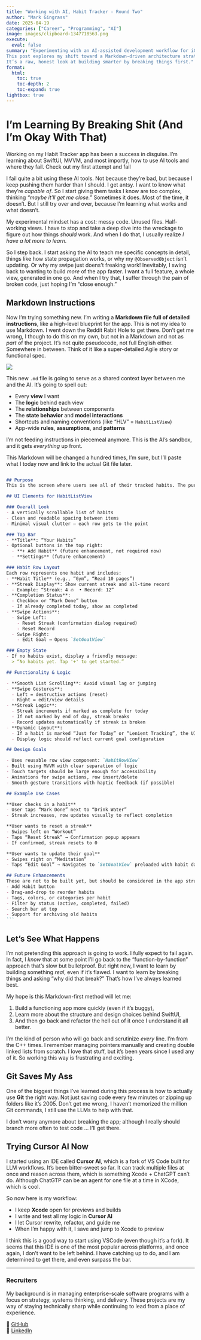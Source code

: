 ```yaml
---
title: "Working with AI, Habit Tracker - Round Two"
author: "Mark Gingrass"
date: 2025-04-19
categories: ["Career", "Programming", "AI"]
image: images/clipboard-1347718563.png
execute:
  eval: false
summary: "Experimenting with an AI-assisted development workflow for iOS using SwiftUI, Git, and Cursor AI.  
This post explores my shift toward a Markdown-driven architecture strategy—balancing speed, structure, and learning through failure.  
It’s a raw, honest look at building smarter by breaking things first."
format:
  html:
    toc: true
    toc-depth: 2
    toc-expand: true
lightbox: true
---
```


# I'm Learning By Breaking Shit (And I'm Okay With That)

Working on my Habit Tracker app has been a success in disguise. I'm learning about SwiftUI, MVVM, and most importly, how to use AI tools and where they fail. Check out my first attempt and fail

I fail quite a bit using these AI tools. Not because they’re bad, but because I keep pushing them harder than I should. I get antsy. I want to know what they’re *capable of*. So I start giving them tasks I know are too complex, thinking *"maybe it’ll get me close."* Sometimes it does. Most of the time, it doesn’t. But I still try over and over, because I’m learning what works and what doesn’t.

My experimental mindset has a cost: messy code. Unused files. Half-working views. I have to stop and take a deep dive into the wreckage to figure out how things *should* work. And when I do that, I usually realize *I have a lot more to learn.*

So I step back. I start asking the AI to teach me specific concepts in detail, things like how state propagation works, or why my `@ObservedObject` isn’t updating. Or why my swipe just doens't freaking work! Inevitably, I swing back to wanting to build *more* of the app faster. I want a full feature, a whole view, generated in one go. And when I try that, I suffer through the pain of broken code, just hoping I’m “close enough.”

## Markdown Instructions

Now I’m trying something new. I’m writing a **Markdown file full of detailed instructions**, like a high-level blueprint for the app. This is not my idea to use Markdown. I went down the Reddit Rabit Hole to get there. Don't get me wrong, I though to do this on my own, but not in a Markdown and not as *part* of the project. It's not quite pseudocode, not full English either. Somewhere in between. Think of it like a super-detailed Agile story or functional spec.

![](images/clipboard-1347718563.png)

This new `.md` file is going to serve as a shared context layer between me and the AI. It’s going to spell out:

-   Every **view** I want
-   The **logic** behind each view
-   The **relationships** between components
-   The **state behavior** and **model interactions**
-   Shortcuts and naming conventions (like “HLV” = `HabitListView`)
-   App-wide **rules**, **assumptions**, and **patterns**

I'm not feeding instructions in piecemeal anymore. This is the AI’s sandbox, and it gets *everything* up front.

This Markdown will be changed a hundred times, I'm sure, but I'll paste what I today now and link to the actual Git file later.

```` markdown

## Purpose
This is the screen where users see all of their tracked habits. The purpose of this screen is to display each habit’s current streak, status, and allow quick interactions such as resetting progress or editing the goal. The screen should feel smooth, minimal, and dynamic — with intuitive swipe gestures and animation.

## UI Elements for HabitListView

### Overall Look
- A vertically scrollable list of habits
- Clean and readable spacing between items
- Minimal visual clutter — each row gets to the point

### Top Bar
- **Title**: “Your Habits”
- Optional buttons in the top right:
  - **+ Add Habit** (future enhancement, not required now)
  - **Settings** (future enhancement)

### Habit Row Layout
Each row represents one habit and includes:
- **Habit Title** (e.g., “Gym”, “Read 10 pages”)
- **Streak Display**: Show current streak and all-time record
  - Example: “Streak: 4 🔥  • Record: 12”
- **Completion Status**:
  - Checkbox or “Mark Done” button
  - If already completed today, show as completed
- **Swipe Actions**:
  - Swipe Left:
    - Reset Streak (confirmation dialog required)
    - Reset Record
  - Swipe Right:
    - Edit Goal → Opens `SetGoalView`

### Empty State
- If no habits exist, display a friendly message:
  > “No habits yet. Tap '+' to get started.”

## Functionality & Logic

- **Smooth List Scrolling**: Avoid visual lag or jumping
- **Swipe Gestures**:
  - Left = destructive actions (reset)
  - Right = edit/view details
- **Streak Logic**:
  - Streak increments if marked as complete for today
  - If not marked by end of day, streak breaks
  - Record updates automatically if streak is broken
- **Dynamic Layout**:
  - If a habit is marked “Just for Today” or “Lenient Tracking”, the UI may visually flag that
  - Display logic should reflect current goal configuration

## Design Goals

- Uses reusable row view component: `HabitRowView`
- Built using MVVM with clear separation of logic
- Touch targets should be large enough for accessibility
- Animations for swipe actions, row insert/delete
- Smooth gesture transitions with haptic feedback (if possible)

## Example Use Cases

**User checks in a habit**
- User taps “Mark Done” next to “Drink Water”
- Streak increases, row updates visually to reflect completion

**User wants to reset a streak**
- Swipes left on “Workout”
- Taps “Reset Streak” → Confirmation popup appears
- If confirmed, streak resets to 0

**User wants to update their goal**
- Swipes right on “Meditation”
- Taps “Edit Goal” → Navigates to `SetGoalView` preloaded with habit data

## Future Enhancements
These are not to be built yet, but should be considered in the app structure:
- Add Habit button
- Drag-and-drop to reorder habits
- Tags, colors, or categories per habit
- Filter by status (active, completed, failed)
- Search bar at top
- Support for archiving old habits
```
````

## Let's See What Happens

I’m not pretending this approach is going to work. I fully expect to fail again. In fact, I *know* that at some point I’ll go back to the “function-by-function” approach that’s slow but bulletproof. But right now, I want to learn by building something *real*, even if it’s flawed. I want to learn by breaking things and asking “why did that break?” That’s how I’ve always learned best.

My hope is this Markdown-first method will let me:

1.  Build a functioning app more quickly (even if it's buggy),
2.  Learn more about the structure and design choices behind SwiftUI,
3.  And then go back and refactor the hell out of it once I understand it all better.

I’m the kind of person who will go back and scrutinize *every* line. I’m from the C++ times. I remember managing pointers manually and creating double linked lists from scratch. I love that stuff, but it's been years since I used any of it. So working this way is frustrating and exciting.

## Git Saves My Ass

One of the biggest things I’ve learned during this process is how to actually use **Git** the right way. Not just saving code every few minutes or zipping up folders like it’s 2005. Don't get me wrong, I haven't memorized the million Git commands, I still use the LLMs to help with that.

I don’t worry anymore about breaking the app; although I really should branch more often to test code ... I'll get there.

## Trying Cursor AI Now

I started using an IDE called **Cursor AI**, which is a fork of VS Code built for LLM workflows. It’s been bitter-sweet so far. It can track multiple files at once and reason across them, which is something Xcode + ChatGPT can’t do. Although ChatGTP can be an agent for one file at a time in XCode, which is cool.

So now here is my workflow:

-   I keep **Xcode** open for previews and builds
-   I write and test all my logic in **Cursor AI**
-   I let Cursor rewrite, refactor, and guide me
-   When I’m happy with it, I save and jump to Xcode to preview

I think this is a good way to start using VSCode (even though it's a fork). It seems that this IDE is one of the most popular across platforms, and once again, I don't want to be left behind. I have catching up to do, and I am determined to get there, and even surpass the bar.

------------------------------------------------------------------------

### Recruiters

My background is in managing enterprise-scale software programs with a focus on strategy, systems thinking, and delivery. These projects are my way of staying technically sharp while continuing to lead from a place of experience.

📂 [GitHub](https://github.com/mtgingrass)\
🔗 [LinkedIn](https://www.linkedin.com/in/markgingrass/)
